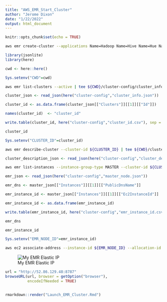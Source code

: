 ```yaml
---
title: "AWS_EMR_Start_Cluster"
author: "Jerome Dixon"
date: "1/22/2022"
output: html_document
---
```


```r
knitr::opts_chunk$set(echo = TRUE)
```

```sh

aws emr create-cluster --applications Name=Hadoop Name=Hive Name=Hue Name=Spark Name=Pig --tags 'Project=ILS' --ec2-attributes '{"KeyName":"ecs-lambda","InstanceProfile":"EMR_EC2_DefaultRole","SubnetId":"subnet-07950d9f2eb4d936d","EmrManagedSlaveSecurityGroup":"sg-040af67bc708a5425","EmrManagedMasterSecurityGroup":"sg-063a1a27f01fac9b1"}' --release-label emr-6.4.0 --log-uri 's3n://aws-logs-535362115856-us-east-1/elasticmapreduce/' --instance-groups '[{"InstanceCount":5,"BidPrice":"OnDemandPrice","EbsConfiguration":{"EbsBlockDeviceConfigs":[{"VolumeSpecification":{"SizeInGB":80,"VolumeType":"gp2"},"VolumesPerInstance":2}]},"InstanceGroupType":"CORE","InstanceType":"c4.8xlarge","Name":"Core - 4"},{"InstanceCount":1,"BidPrice":"OnDemandPrice","EbsConfiguration":{"EbsBlockDeviceConfigs":[{"VolumeSpecification":{"SizeInGB":80,"VolumeType":"gp2"},"VolumesPerInstance":2}]},"InstanceGroupType":"MASTER","InstanceType":"c4.8xlarge","Name":"Master - 1"}]' --auto-scaling-role EMR_AutoScaling_DefaultRole --bootstrap-actions '[{"Path":"s3://pgx-terraform/scripts/sparklyr_emr6.sh","Name":"Install R|RStudio"}]' --ebs-root-volume-size 100 --service-role EMR_DefaultRole --enable-debugging --name 'PGx-ADE' --scale-down-behavior TERMINATE_AT_TASK_COMPLETION --region us-east-1 

```


```r

library(jsonlite)
library(here)

cwd <- here::here()

Sys.setenv("CWD"=cwd)

```


```sh

aws emr list-clusters --active | tee ${CWD}/cluster-config/cluster_info.json

```


```r

cluster_json <- read_json(here("cluster-config","cluster_info.json"))

cluster_id <- as.data.frame(cluster_json[["Clusters"]][[1]][["Id"]])

names(cluster_id)  <- "cluster_id"

write.table(cluster_id, here("cluster-config","cluster_id.csv"), sep = ";", col.names = FALSE, row.names = FALSE)

cluster_id

Sys.setenv("CLUSTER_ID"=cluster_id)

```


```sh

aws emr describe-cluster --cluster-id ${CLUSTER_ID} | tee ${CWD}/cluster-config/cluster_description.json

```


```r


cluster_description_json <- read_json(here("cluster-config","cluster_description.json"))


```


```sh

aws emr list-instances --instance-group-type MASTER --cluster-id ${CLUSTER_ID} | tee ${CWD}/cluster-config/master_node.json

```



```r

emr_json <- read_json(here("cluster-config","master_node.json"))

emr_dns <- master_json[["Instances"]][[1]][["PublicDnsName"]]

emr_instance_id <- master_json[["Instances"]][[1]][["Ec2InstanceId"]]

emr_instance_id <- as.data.frame(emr_instance_id)

write.table(emr_instance_id, here("cluster-config","emr_instance_id.csv"), sep = ";", col.names = FALSE, row.names = FALSE)

emr_dns

emr_instance_id

Sys.setenv("EMR_NODE_ID"=emr_instance_id)

```


```sh

aws ec2 associate-address --instance-id ${EMR_NODE_ID} --allocation-id eipalloc-02c7d5490720b3cf6


```

![My EMR Elastic IP](http://52.86.129.48)


```r

url = "http://52.86.129.48:8787"
browseURL(url, browser = getOption("browser"),
          encodeIfNeeded = TRUE)
          
```


```r

rmarkdown::render("Launch_EMR_Cluster.Rmd")

```
